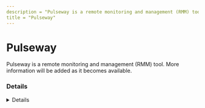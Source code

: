 ```yaml
---
description = "Pulseway is a remote monitoring and management (RMM) tool. More information will be added as it becomes available."
title = "Pulseway"
---
```




# Pulseway

Pulseway is a remote monitoring and management (RMM) tool. More information will be added as it becomes available.

### Details
<Details author={""}
         category={""}
         created={""}
         website={""}
         lastModified={"2/9/2024"}
         privileges={""}
         free={ false }
         verification={ false }
/>

#### Installation Paths
<Card code={ ["PCMonitorManager.exe", "pcmonitorsrv.exe"] }/>





### Forensic Artifacts




#### Network Artifacts
<EuiSpacer size="xl"/>
<NetworkArtifactsTable data={ [{"Description": "Known remote domains", "Domains": ["pulseway.com"], "Ports": []}] }/>




### Detections
- Detects potential network activity of Pulseway RMM tool
  - [Sigma Rule](https://github.com/magicsword-io/LOLRMM/blob/main/detections/sigma/pulseway_network_sigma.yml)
- Detects potential processes activity of Pulseway RMM tool
  - [Sigma Rule](https://github.com/magicsword-io/LOLRMM/blob/main/detections/sigma/pulseway_processes_sigma.yml)

### References
- [https://intercom.help/pulseway/en/](https://intercom.help/pulseway/en/)

